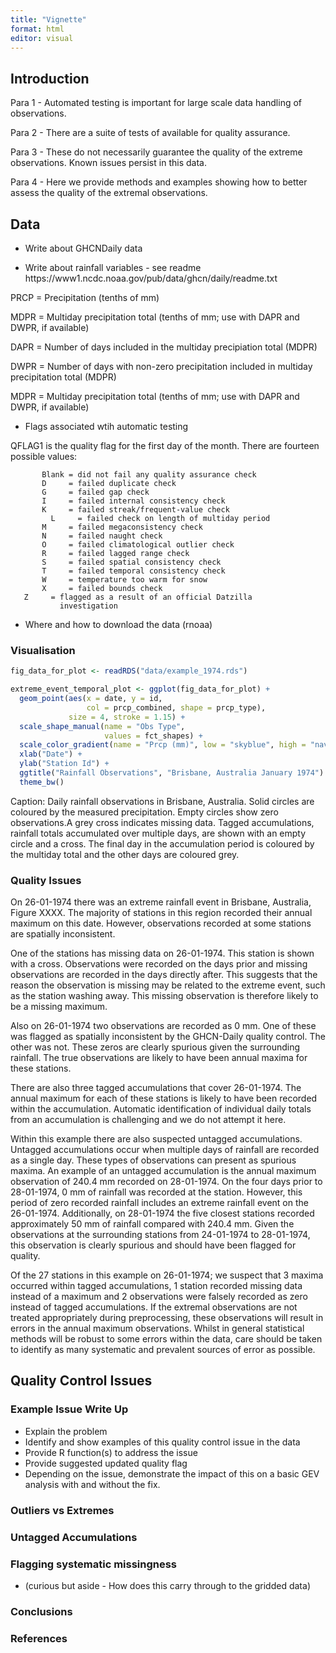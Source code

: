 ```yaml
---
title: "Vignette"
format: html
editor: visual
---
```


## Introduction

Para 1 - Automated testing is important for large scale data handling of observations.

Para 2 - There are a suite of tests of available for quality assurance.

Para 3 - These do not necessarily guarantee the quality of the extreme observations. Known issues persist in this data.

Para 4 - Here we provide methods and examples showing how to better assess the quality of the extremal observations.

## Data

- Write about GHCNDaily data 

- Write about rainfall variables - see readme https://www1.ncdc.noaa.gov/pub/data/ghcn/daily/readme.txt

PRCP = Precipitation (tenths of mm)

MDPR = Multiday precipitation total (tenths of mm; use with DAPR and 
	          DWPR, if available)

DAPR = Number of days included in the multiday precipiation 
	          total (MDPR)

DWPR = Number of days with non-zero precipitation included in 
	          multiday precipitation total (MDPR)

MDPR = Multiday precipitation total (tenths of mm; use with DAPR and 
	          DWPR, if available)


- Flags associated wtih automatic testing

QFLAG1     is the quality flag for the first day of the month.  There are fourteen possible values:

           Blank = did not fail any quality assurance check
           D     = failed duplicate check
           G     = failed gap check
           I     = failed internal consistency check
           K     = failed streak/frequent-value check
	         L     = failed check on length of multiday period 
           M     = failed megaconsistency check
           N     = failed naught check
           O     = failed climatological outlier check
           R     = failed lagged range check
           S     = failed spatial consistency check
           T     = failed temporal consistency check
           W     = temperature too warm for snow
           X     = failed bounds check
	   Z     = flagged as a result of an official Datzilla 
	           investigation

-   Where and how to download the data (rnoaa)

### Visualisation

```r

fig_data_for_plot <- readRDS("data/example_1974.rds")

extreme_event_temporal_plot <- ggplot(fig_data_for_plot) +
  geom_point(aes(x = date, y = id,
                 col = prcp_combined, shape = prcp_type),
             size = 4, stroke = 1.15) +
  scale_shape_manual(name = "Obs Type",
                     values = fct_shapes) +
  scale_color_gradient(name = "Prcp (mm)", low = "skyblue", high = "navy") +
  xlab("Date") +
  ylab("Station Id") +
  ggtitle("Rainfall Observations", "Brisbane, Australia January 1974") +
  theme_bw()

```

Caption: Daily rainfall observations in Brisbane, Australia. Solid circles are coloured by the measured precipitation. Empty circles show zero observations.A grey cross indicates missing data. Tagged accumulations, rainfall totals accumulated over multiple days, are shown with an empty circle and a cross. The final day in the accumulation period is coloured by the multiday total and the other days are coloured grey.

### Quality Issues 

On 26-01-1974 there was an extreme rainfall event in Brisbane, Australia, Figure XXXX. The majority of stations in this region recorded their annual maximum on this date. However, observations recorded at some stations are spatially inconsistent.

One of the stations has missing data on 26-01-1974. This station is shown with a cross. Observations were recorded on the days prior and missing observations are recorded in the days directly after. This suggests that the reason the observation is missing may be related to the extreme event, such as the station washing away. This missing observation is therefore likely to be a missing maximum.

Also on 26-01-1974 two observations are recorded as 0 mm. One of these
was flagged as spatially inconsistent by the GHCN-Daily quality control. The other was not. These zeros are clearly spurious given the surrounding rainfall. The true observations are likely to have been annual maxima for these stations.

There are also three tagged accumulations that cover 26-01-1974. The annual maximum for each of these stations is likely to have been recorded within the accumulation. Automatic identification of individual daily totals from an accumulation is challenging and we do not attempt it here.

Within this example there are also suspected untagged accumulations. Untagged accumulations occur when multiple days of rainfall are recorded as a single day. These types of observations can present as spurious maxima. An example of an untagged accumulation is the annual maximum observation of 240.4 mm recorded on 28-01-1974. On the four days prior to 28-01-1974, 0 mm of rainfall was recorded at the station. However, this period of zero recorded rainfall includes an extreme rainfall event on the 26-01-1974. Additionally, on
28-01-1974 the five closest stations recorded approximately 50 mm of rainfall compared with 240.4 mm. Given the observations at the surrounding stations from 24-01-1974 to 28-01-1974, this observation is clearly spurious and should have been flagged for quality.

Of the 27 stations in this example on 26-01-1974; we suspect that 3 maxima occurred within tagged accumulations, 1 station recorded missing data instead of a maximum and 2 observations were falsely recorded as zero instead of tagged accumulations. If the extremal observations are not treated appropriately during preprocessing, these observations will result in errors in the annual maximum observations. Whilst in general statistical methods will be robust to some errors within the data, care should be taken to identify as many systematic and prevalent sources of error as possible.

## Quality Control Issues

### Example Issue Write Up

-   Explain the problem
-   Identify and show examples of this quality control issue in the data
-   Provide R function(s) to address the issue
-   Provide suggested updated quality flag
-   Depending on the issue, demonstrate the impact of this on a basic GEV analysis with and without the fix.

### Outliers vs Extremes

### Untagged Accumulations

### Flagging systematic missingness

-   (curious but aside - How does this carry through to the gridded data)

### Conclusions

### References

